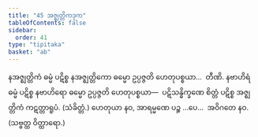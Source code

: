 ```yaml
---
title: "45 အဇ္ဈတ္တိကဒုက"
tableOfContents: false
sidebar:
  order: 41
type: "tipitaka"
basket: "ab"
---
```



<DynamicBreadcrumb />

<Division number="64">

<Paragraph number="196">
နအဇ္ဈတ္တိကံ ဓမ္မံ ပဋိစ္စ နအဇ္ဈတ္တိကော ဓမ္မော ဥပ္ပဇ္ဇတိ ဟေတုပစ္စယာ…  တီဏိ.
</Paragraph>

<Paragraph number="197">
နဗာဟိရံ ဓမ္မံ ပဋိစ္စ နဗာဟိရော ဓမ္မော ဥပ္ပဇ္ဇတိ ဟေတုပစ္စယာ—  ပဋိသန္ဓိက္ခဏေ စိတ္တံ ပဋိစ္စ အဇ္ဈတ္တိကံ ကဋတ္တာရူပံ. (သံခိတ္တံ.)
</Paragraph>

<Paragraph number="198">
ဟေတုယာ နဝ, အာရမ္မဏေ ပဉ္စ …ပေ…  အဝိဂတေ နဝ. (သဗ္ဗတ္ထ ဝိတ္ထာရော.)
</Paragraph>
</Division>